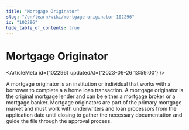 ```yaml
---
title: "Mortgage Originator"
slug: "/en/learn/wiki/mortgage-originator-102296"
id: "102296"
hide_table_of_contents: true
---
```



# Mortgage Originator

<ArticleMeta id={102296} updatedAt={'2023-09-26 13:59:00'} />
<div className='border-solid border-b border-t-0 my-4 border-[var(--ifm-color-gray-300)]' />

A mortgage originator is an institution or individual that works with a borrower to complete a a home loan transaction. A mortgage originator is the original mortgage lender and can be either a mortgage broker or a mortgage banker. Mortgage originators are part of the primary mortgage market and must work with underwriters and loan processors from the application date until closing to gather the necessary documentation and guide the file through the approval process.
